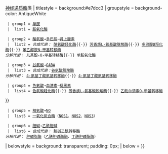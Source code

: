 {{Navbox 
| name  = 神经递质代谢酶类
| title = [[代谢]]：[[氨基酸代谢]]{{·}}[[神经递质]][[酶]]类
| titlestyle = background:#e7dcc3
| groupstyle = background-color: AntiqueWhite

  | group1 = [[单胺类神经递质|单胺]]
  |  list1 = {{Navbox subgroup
| groupstyle = background-color: AntiqueWhite

| group1 = [[组氨酸]]→[[组胺]]
| list1  = ''合成代谢：'' [[组氨酸脱羧酶]]<BR>''分解代谢：''[[组胺N-甲基转移酶]]{{·}}[[胺氧化酶]]

  | group2 = [[酪氨酸]]→[[多巴胺]]→[[肾上腺素]]
  |  list2 = ''合成代谢：'' [[酪氨酸羟化酶]]{{·}} [[芳香族L-氨基酸脱羧酶]]{{·}} [[多巴胺β羟化酶]]{{·}} [[苯乙醇胺N-甲基转移酶]]<BR>''分解代谢：'' [[儿茶酚-O-甲基转移酶]]{{·}} [[单胺氧化酶]]

  | group3 = [[谷氨酸]]→[[γ-氨基丁酸|GABA]]
  |  list3 = ''合成代谢：''[[谷氨酸脱羧酶]]<BR>''分解代谢：'' [[4-氨基丁酸氨基转移酶]]{{·}} [[4-氨基丁酸氨基转移酶]]

  | group4 = [[色氨酸]]→[[血清素]]→[[褪黑素]]
  |  list4 = [[色氨酸羟化酶]]{{·}} [[芳香族L-氨基酸脱羧酶]]{{·}} [[乙酰血清素O-甲基转移酶]]
}} 
  | group5 = [[精氨酸]]→[[一氧化氮|NO]]
  |  list5 = [[一氧化氮合酶]]（[[NOS1]]、[[一氧化氮合酶2 (诱导型)|NOS2]]、[[内皮NOS|NOS3]]）

  | group6 = [[胆碱]]→[[乙酰胆碱]]
  |  list6 = ''合成代谢：'' [[胆碱乙酰转移酶]]<BR>''分解代谢：'' [[胆碱脂酶]]（[[乙酰胆碱酯酶]]、[[丁酰胆碱酯酶]]）

| belowstyle = background: transparent; padding: 0px;
| below = {{Metabolic navs}}
}}<noinclude>
[[Category:氨基酸代谢途径模板|{{PAGENAME}}]]
</noinclude>